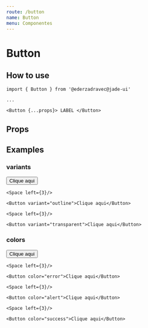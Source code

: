 ```yaml
---
route: /button
name: Button
menu: Componentes
---
```



# Button

## How to use

```
import { Button } from '@ederzadravec@jade-ui'

...

<Button {...props}> LABEL </Button>
```

## Props

<Props of={Button} />

## Examples

### variants

<Playground direction="row">
  <div style={{ display: 'flex', flexDirection: 'row' }}>
    <Button variant="default">Clique aqui</Button>

    <Space left={3}/>

    <Button variant="outline">Clique aqui</Button>

    <Space left={3}/>

    <Button variant="transparent">Clique aqui</Button>
  </div>
</Playground>


### colors

<Playground direction="row">
  <div style={{ display: 'flex', flexDirection: 'row' }}>
    <Button color="primary">Clique aqui</Button>

    <Space left={3}/>

    <Button color="error">Clique aqui</Button>

    <Space left={3}/>

    <Button color="alert">Clique aqui</Button>

    <Space left={3}/>

    <Button color="success">Clique aqui</Button>
  </div>
</Playground>
